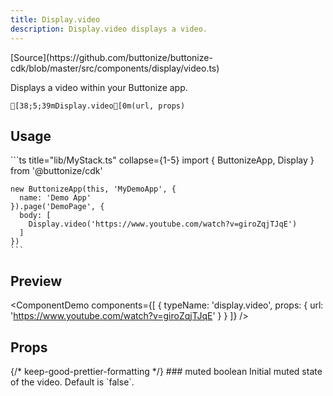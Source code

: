 ```yaml
---
title: Display.video
description: Display.video displays a video.
---
```




<FrameworkSelect>
	<FrameworkContent>
		<Fragment slot="cdk">
			[Source](https://github.com/buttonize/buttonize-cdk/blob/master/src/components/display/video.ts)
		</Fragment>
	</FrameworkContent>
</FrameworkSelect>

Displays a video within your Buttonize app.

```ansi frame="none"
[38;5;39mDisplay.video[0m(url, props)
```

## Usage

<FrameworkContent>
   <Fragment slot="cdk">
    ```ts title="lib/MyStack.ts" collapse={1-5}
    import { ButtonizeApp, Display } from '@buttonize/cdk'

    new ButtonizeApp(this, 'MyDemoApp', {
      name: 'Demo App'
    }).page('DemoPage', {
      body: [
        Display.video('https://www.youtube.com/watch?v=giroZqjTJqE')
      ]
    })
    ```

   </Fragment>
</FrameworkContent>

## Preview

<ComponentDemo
	components={[
		{
			typeName: 'display.video',
			props: {
				url: 'https://www.youtube.com/watch?v=giroZqjTJqE'
			}
		}
	]}
/>

## Props

<FrameworkContent>
	<Fragment slot="cdk">
		<PropDescription>
			<Fragment slot="title">
				{/* keep-good-prettier-formatting */}
				### muted
			</Fragment>
			<PropMarker slot="markers" type="optional" />
			<Fragment slot="type">boolean</Fragment>
			<Fragment slot="description">
				Initial muted state of the video. Default is `false`.
			</Fragment>
		</PropDescription>
		<SpacingProps />
	</Fragment>
</FrameworkContent>
